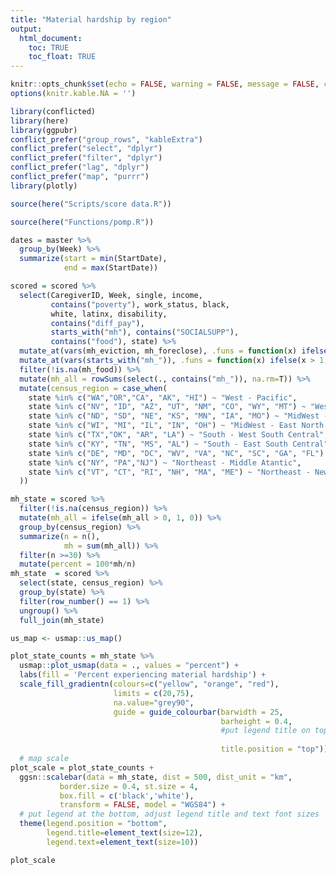 ```yaml
---
title: "Material hardship by region"
output: 
  html_document:
    toc: TRUE
    toc_float: TRUE
---
```


```r
knitr::opts_chunk$set(echo = FALSE, warning = FALSE, message = FALSE, cache = TRUE)
options(knitr.kable.NA = '')
```

```r
library(conflicted)
library(here)
library(ggpubr)
conflict_prefer("group_rows", "kableExtra")
conflict_prefer("select", "dplyr")
conflict_prefer("filter", "dplyr")
conflict_prefer("lag", "dplyr")
conflict_prefer("map", "purrr")
library(plotly)
```

```r
source(here("Scripts/score data.R")) 
```

```r
source(here("Functions/pomp.R"))
```

<!-- Prep data -->

```r
dates = master %>%
  group_by(Week) %>%
  summarize(start = min(StartDate),
            end = max(StartDate)) 
```


```r
scored = scored %>%
  select(CaregiverID, Week, single, income,
         contains("poverty"), work_status, black,
         white, latinx, disability,
         contains("diff_pay"), 
         starts_with("mh"), contains("SOCIALSUPP"),
         contains("food"), state) %>%
  mutate_at(vars(mh_eviction, mh_foreclose), .funs = function(x) ifelse(x == 6, NA, x)) %>%
  mutate_at(vars(starts_with("mh_")), .funs = function(x) ifelse(x > 1, 1, 0)) %>%
  filter(!is.na(mh_food)) %>%
  mutate(mh_all = rowSums(select(., contains("mh_")), na.rm=T)) %>%
  mutate(census_region = case_when(
    state %in% c("WA","OR","CA", "AK", "HI") ~ "West - Pacific",
    state %in% c("NV", "ID", "AZ", "UT", "NM", "CO", "WY", "MT") ~ "West - Mountain",
    state %in% c("ND", "SD", "NE", "KS", "MN", "IA", "MO") ~ "MidWest - West North Central",
    state %in% c("WI", "MI", "IL", "IN", "OH") ~ "MidWest - East North Central",
    state %in% c("TX","OK", "AR", "LA") ~ "South - West South Central",
    state %in% c("KY", "TN", "MS", "AL") ~ "South - East South Central",
    state %in% c("DE", "MD", "DC", "WV", "VA", "NC", "SC", "GA", "FL") ~ "South - South Atlantic",
    state %in% c("NY", "PA","NJ") ~ "Northeast - Middle Atantic",
    state %in% c("VT", "CT", "RI", "NH", "MA", "ME") ~ "Northeast - New England"
  ))
```

```r
mh_state = scored %>%
  filter(!is.na(census_region)) %>%
  mutate(mh_all = ifelse(mh_all > 0, 1, 0)) %>%
  group_by(census_region) %>%
  summarize(n = n(),
            mh = sum(mh_all)) %>%
  filter(n >=30) %>%
  mutate(percent = 100*mh/n)
mh_state  = scored %>%
  select(state, census_region) %>%
  group_by(state) %>%
  filter(row_number() == 1) %>%
  ungroup() %>%
  full_join(mh_state)

us_map <- usmap::us_map()

plot_state_counts = mh_state %>%
  usmap::plot_usmap(data = ., values = "percent") +
  labs(fill = 'Percent experiencing material hardship') + 
  scale_fill_gradientn(colours=c("yellow", "orange", "red"),
                       limits = c(20,75),
                       na.value="grey90",
                       guide = guide_colourbar(barwidth = 25, 
                                               barheight = 0.4,
                                               #put legend title on top of legend
                                               
                                               title.position = "top")) 
  # map scale
plot_scale = plot_state_counts + 
  ggsn::scalebar(data = mh_state, dist = 500, dist_unit = "km",
           border.size = 0.4, st.size = 4,
           box.fill = c('black','white'),
           transform = FALSE, model = "WGS84") + 
  # put legend at the bottom, adjust legend title and text font sizes
  theme(legend.position = "bottom",
        legend.title=element_text(size=12), 
        legend.text=element_text(size=10))

plot_scale
```

